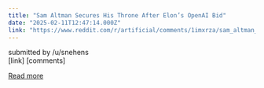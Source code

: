 ```yaml
---
title: "Sam Altman Secures His Throne After Elon’s OpenAI Bid"
date: "2025-02-11T12:47:14.000Z"
link: "https://www.reddit.com/r/artificial/comments/1imxrza/sam_altman_secures_his_throne_after_elons_openai/"
---
```


submitted by    /u/snehens  
 [link]   [comments]

[Read more](https://www.reddit.com/r/artificial/comments/1imxrza/sam_altman_secures_his_throne_after_elons_openai/)
